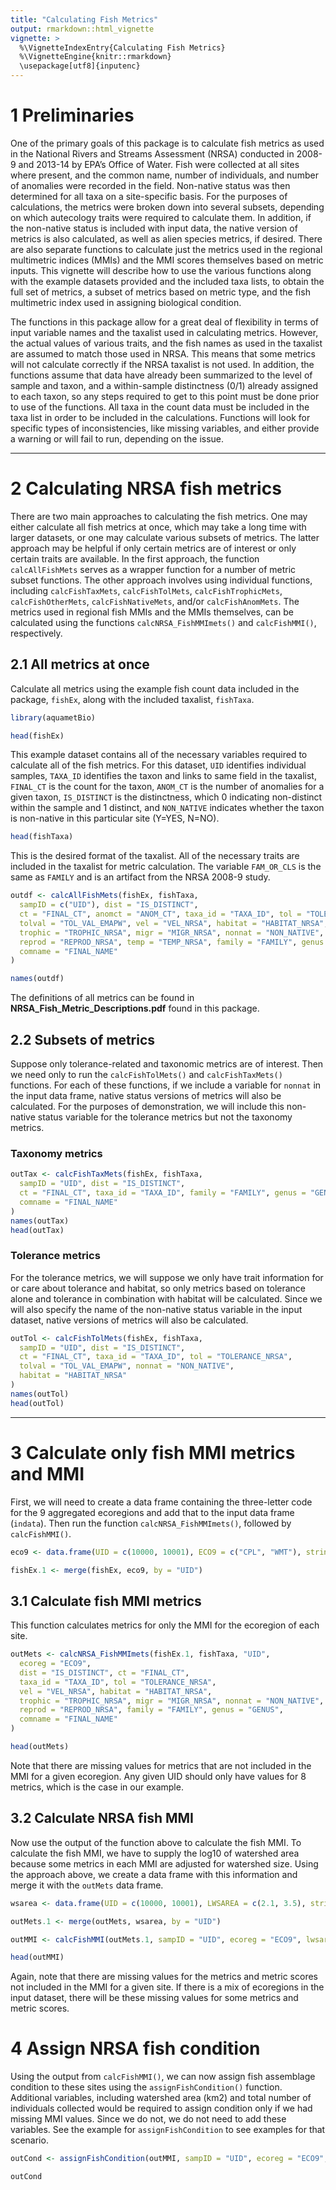 ```yaml
---
title: "Calculating Fish Metrics"
output: rmarkdown::html_vignette
vignette: >
  %\VignetteIndexEntry{Calculating Fish Metrics}
  %\VignetteEngine{knitr::rmarkdown}
  \usepackage[utf8]{inputenc}
---
```


# 1 Preliminaries

One of the primary goals of this package is to calculate fish metrics as used in the National Rivers and Streams Assessment (NRSA) conducted in 2008-9 and 2013-14 by EPA's Office of Water. Fish were collected at all sites where present, and the common name, number of individuals, and number of anomalies were recorded in the field. Non-native status was then determined for all taxa on a site-specific basis. For the purposes of calculations, the metrics were broken down into several subsets, depending on which autecology traits were required to calculate them. In addition, if the non-native status is included with input data, the native version of metrics is also calculated, as well as alien species metrics, if desired. There are also separate functions to calculate just the metrics used in the regional multimetric indices (MMIs) and the MMI scores themselves based on metric inputs. This vignette will describe how to use the various functions along with the example datasets provided and the included taxa lists, to obtain the full set of metrics, a subset of metrics based on metric type, and the fish multimetric index used in assigning biological condition.

The functions in this package allow for a great deal of flexibility in terms of input variable names and the taxalist used in calculating metrics. However, the actual values of various traits, and the fish names as used in the taxalist are assumed to match those used in NRSA. This means that some metrics will not calculate correctly if the NRSA taxalist is not used. In addition, the functions assume that data have already been summarized to the level of sample and taxon, and a within-sample distinctness (0/1) already assigned to each taxon, so any steps required to get to this point must be done prior to use of the functions. All taxa in the count data must be included in the taxa list in order to be included in the calculations. Functions will look for specific types of inconsistencies, like missing variables, and either provide a warning or will fail to run, depending on the issue.  

********
# 2 Calculating NRSA fish metrics

There are two main approaches to calculating the fish metrics. One may either calculate all fish metrics at once, which may take a long time with larger datasets, or one may calculate various subsets of metrics. The latter approach may be helpful if only certain metrics are of interest or only certain traits are available. In the first approach, the function `calcAllFishMets` serves as a wrapper function for a number of metric subset functions. The other approach involves using individual functions, including `calcFishTaxMets`, `calcFishTolMets`, `calcFishTrophicMets`, `calcFishOtherMets`, `calcFishNativeMets`, and/or `calcFishAnomMets`. The metrics used in regional fish MMIs and the MMIs themselves, can be calculated using the functions `calcNRSA_FishMMImets()` and `calcFishMMI()`, respectively.

## 2.1 All metrics at once

Calculate all metrics using the example fish count data included in the package, `fishEx`, along with the included taxalist, `fishTaxa`.

```r
library(aquametBio)

head(fishEx)
```
This example dataset contains all of the necessary variables required to calculate all of the fish metrics. For this dataset, `UID` identifies individual samples, `TAXA_ID` identifies the taxon and links to same field in the taxalist, `FINAL_CT` is the count for the taxon, `ANOM_CT` is the number of anomalies for a given taxon, `IS_DISTINCT` is the distinctness, which 0 indicating non-distinct within the sample and 1 distinct, and `NON_NATIVE` indicates whether the taxon is non-native in this particular site (Y=YES, N=NO).

```r
head(fishTaxa)
```
This is the desired format of the taxalist. All of the necessary traits are included in the taxalist for metric calculation. The variable `FAM_OR_CLS` is the same as `FAMILY` and is an artifact from the NRSA 2008-9 study.
```r
outdf <- calcAllFishMets(fishEx, fishTaxa,
  sampID = c("UID"), dist = "IS_DISTINCT",
  ct = "FINAL_CT", anomct = "ANOM_CT", taxa_id = "TAXA_ID", tol = "TOLERANCE_NRSA",
  tolval = "TOL_VAL_EMAPW", vel = "VEL_NRSA", habitat = "HABITAT_NRSA",
  trophic = "TROPHIC_NRSA", migr = "MIGR_NRSA", nonnat = "NON_NATIVE",
  reprod = "REPROD_NRSA", temp = "TEMP_NRSA", family = "FAMILY", genus = "GENUS",
  comname = "FINAL_NAME"
)

names(outdf)
```
The definitions of all metrics can be found in **NRSA_Fish_Metric_Descriptions.pdf** found in this package.

## 2.2 Subsets of metrics

Suppose only tolerance-related and taxonomic metrics are of interest. Then we need only to run the `calcFishTolMets()` and `calcFishTaxMets()` functions. For each of these functions, if we include a variable for `nonnat` in the input data frame, native status versions of metrics will also be calculated. For the purposes of demonstration, we will include this non-native status variable for the tolerance metrics but not the taxonomy metrics.

### Taxonomy metrics

```r
outTax <- calcFishTaxMets(fishEx, fishTaxa,
  sampID = "UID", dist = "IS_DISTINCT",
  ct = "FINAL_CT", taxa_id = "TAXA_ID", family = "FAMILY", genus = "GENUS",
  comname = "FINAL_NAME"
)
names(outTax)
head(outTax)
```

### Tolerance metrics

For the tolerance metrics, we will suppose we only have trait information for or care about tolerance and habitat, so only metrics based on tolerance alone and tolerance in combination with habitat will be calculated. Since we will also specify the name of the non-native status variable in the input dataset, native versions of metrics will also be calculated.

```r
outTol <- calcFishTolMets(fishEx, fishTaxa,
  sampID = "UID", dist = "IS_DISTINCT",
  ct = "FINAL_CT", taxa_id = "TAXA_ID", tol = "TOLERANCE_NRSA",
  tolval = "TOL_VAL_EMAPW", nonnat = "NON_NATIVE",
  habitat = "HABITAT_NRSA"
)
names(outTol)
head(outTol)
```
**************************
# 3 Calculate only fish MMI metrics and MMI

First, we will need to create a data frame containing the three-letter code for the 9 aggregated ecoregions and add that to the input data frame (`indata`). Then run the function `calcNRSA_FishMMImets()`, followed by `calcFishMMI()`.

```r
eco9 <- data.frame(UID = c(10000, 10001), ECO9 = c("CPL", "WMT"), stringsAsFactors = F)

fishEx.1 <- merge(fishEx, eco9, by = "UID")
```

## 3.1 Calculate fish MMI metrics

This function calculates metrics for only the MMI for the ecoregion of each site.
```r
outMets <- calcNRSA_FishMMImets(fishEx.1, fishTaxa, "UID",
  ecoreg = "ECO9",
  dist = "IS_DISTINCT", ct = "FINAL_CT",
  taxa_id = "TAXA_ID", tol = "TOLERANCE_NRSA",
  vel = "VEL_NRSA", habitat = "HABITAT_NRSA",
  trophic = "TROPHIC_NRSA", migr = "MIGR_NRSA", nonnat = "NON_NATIVE",
  reprod = "REPROD_NRSA", family = "FAMILY", genus = "GENUS",
  comname = "FINAL_NAME"
)

head(outMets)
```
Note that there are missing values for metrics that are not included in the MMI for a given ecoregion. Any given UID should only have values for 8 metrics, which is the case in our example. 

## 3.2 Calculate NRSA fish MMI

Now use the output of the function above to calculate the fish MMI. To calculate the fish MMI, we have to supply the log10 of watershed area because some metrics in each MMI are adjusted for watershed size. Using the approach above, we create a data frame with this information and merge it with the `outMets` data frame.

```r
wsarea <- data.frame(UID = c(10000, 10001), LWSAREA = c(2.1, 3.5), stringsAsFactors = F)

outMets.1 <- merge(outMets, wsarea, by = "UID")

outMMI <- calcFishMMI(outMets.1, sampID = "UID", ecoreg = "ECO9", lwsarea = "LWSAREA")

head(outMMI)
```
Again, note that there are missing values for the metrics and metric scores not included in the MMI for a given site. If there is a mix of ecoregions in the input dataset, there will be these missing values for some metrics and metric scores.

# 4 Assign NRSA fish condition

Using the output from `calcFishMMI()`, we can now assign fish assemblage condition to these sites using the
`assignFishCondition()` function. Additional variables, including watershed area (km2) and total number of individuals 
collected would be required to assign condition only if we had missing MMI values. Since we do not, we do not need to add
these variables. See the example for `assignFishCondition` to see examples for that scenario.

```r
outCond <- assignFishCondition(outMMI, sampID = "UID", ecoreg = "ECO9", mmi = "MMI_FISH")

outCond
```
